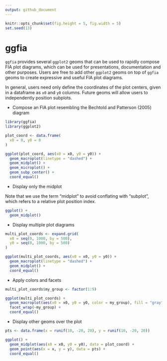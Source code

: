 ```yaml
---
output: github_document
---
```


```r
knitr::opts_chunk$set(fig.height = 5, fig.width = 5)
set.seed(13)
```

# ggfia

`ggfia` provides several `ggplot2` geoms that can be used to rapidly compose
FIA plot diagrams, which can be used for presentations, documentation and
other purposes.  Users are free to add other `ggplot2` geoms on top of `ggfia`
geoms to create expressive and useful FIA plot diagrams.

In general, users need only define the coordinates of the plot centers,
given in a dataframe as `x0` and `y0` columns. Future geoms will allow users to
independently position subplots.

- Compose an FIA plot resembling the Bechtold and Patterson (2005) diagram

```r
library(ggfia)
library(ggplot2)

plot_coord <- data.frame(
  x0 = 0, y0 = 0
)

ggplot(plot_coord, aes(x0 = x0, y0 = y0)) +
  geom_macroplot(linetype = "dashed") +
  geom_midplot() +
  geom_microplot() +
  geom_subp_center() +
  coord_equal()
```

- Display only the midplot

Note that we use the term "midplot" to avoid conflating with "subplot", which
refers to a relative plot position index.

```r
ggplot() +
  geom_midplot()
```

- Display multiple plot diagrams

```r
multi_plot_coords <- expand.grid(
  x0 = seq(0, 1000, by = 500),
  y0 = seq(0, 1000, by = 500)
)

ggplot(multi_plot_coords, aes(x0 = x0, y0 = y0)) +
  geom_macroplot(linetype = "dashed") +
  geom_midplot() +
  coord_equal()
```

- Apply colors and facets

```r
multi_plot_coords$my_group <- factor(1:9)

ggplot(multi_plot_coords) +
  geom_macroplot(aes(x0 = x0, y0 = y0, color = my_group), fill = "gray") +
  facet_wrap(~my_group) +
  coord_equal()
```

- Display other geoms over the plot

```r
pts <- data.frame(x = runif(10, -20, 20), y = runif(10, -20, 20))

ggplot() +
  geom_midplot(aes(x0 = x0, y0 = y0), data = plot_coord) +
  geom_point(aes(x = x, y = y), data = pts) +
  coord_equal()
```